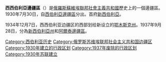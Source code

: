 {{Infobox former subdivision
|native_name = Западно-Сибирский край
|conventional_long_name =西西伯利亞邊疆區
|common_name=西西伯利亞邊疆區
|flag = 
|symbol_type = 
|symbol = 
|subdivision=[[邊疆區|邊疆區]]
|nation= {{USSR}}
|status_text = 
|era = 
|year_start = 1930年
|date_start = 7月30日
|event_start= 
|year_end = 1937年
|date_end = 9月28日
|event_end= 
|event1 = 
|date_event1 = 
|capital = [[新西伯利亞|新西伯利亞]]
|p1 = 蘇聯
|flag_p1 = Flag of the Soviet Union.svg
|p2 = 西伯利亞邊疆區
|flag_p2 = 
|s1 = 蘇聯
|flag_s1 = Flag of the Soviet Union.svg
|s2 = 新西伯利亞州
|flag_s2 = 
|s3 = 阿爾泰邊疆區
|flag_s3 = 
|image_flag  = 
|image_coat = 
|image_map =Zapsibkray.jpg
|image_map_caption = 西西伯利亞邊疆區地圖（1931年）
|stat_area1 =1263500
|stat_year1 =1930
|stat_pop1 =8114990 
|stat_area2 =
|stat_year2 =1937
|stat_pop2 = 6433527
|political_subdiv = 
}}
'''西西伯利亞邊疆區'''（{{lang-ru|За́падно-Сиби́рски край}}）是[[俄羅斯蘇維埃聯邦社會主義共和國|俄羅斯蘇維埃聯邦社會主義共和國]]歷史上的一個邊疆區。1930年7月30日，自[[西伯利亞邊疆區|西伯利亞邊疆區]]分出。首府[[新西伯利亞|新西伯利亞]]。

1934年12月7日，西西伯利亚边疆区的西部划给新设立的[[鄂木斯克州|鄂木斯克州]]。1937年9月28日，分為[[新西伯利亞州|新西伯利亞州]]和[[阿爾泰邊疆區|阿爾泰邊疆區]]。

{{蘇聯小作品}}
[[Category:西伯利亚历史|Category:西伯利亚历史]]
[[Category:俄罗斯苏维埃联邦社会主义共和国边疆区|Category:俄罗斯苏维埃联邦社会主义共和国边疆区]]
[[Category:1930年建立的行政区划|Category:1930年建立的行政区划]]
[[Category:1937年废除的行政区划|Category:1937年废除的行政区划]]
[[Category:1930年苏联建立|Category:1930年苏联建立]]